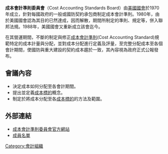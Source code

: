 '''成本會計準則委員會'''（Cost Accounting Standards Board）由[[美國國會|美國國會]]於1970年成立，針對每國政府的一般或國防契約承包商制定成本會計準則。1980年，由於美國國會認為其目的已然達成，因而解散，期間所制定的準則、規定等，併入聯邦法規。1988年，美國國會又重新成立該會迄今。

在其營運期間，不斷的制定與修正[[成本會計準則|成本會計準則]](Cost Accounting Standard)規範特定的成本計量與分配，並對成本分配進行定義及評量，至完整分配成本至各個會計期間，使國防與重大建設的契約成本趨於一致，其內容視為政府正式公報發布。

==會議內容==
*決定成本如何分配至各會計期間。
*提出並定義[[成本標的|成本標的]]概念。
*制定於將成本分配至各[[成本標的|成本標的]]的方法及範圍。

==外部連結==
* [https://web.archive.org/web/20070315193110/http://www.whitehouse.gov/omb/procurement/casb.html 成本會計準則委員會官方網站]{{en}}
* [https://web.archive.org/web/20061204174508/http://www.whitehouse.gov/omb/procurement/casb/casb_members.html 成員名單]{{en}}
{{Accounting-stub}}
[[Category:會計組織|Category:會計組織]]